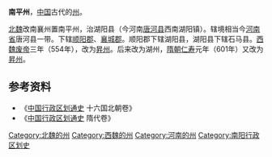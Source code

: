 '''南平州'''，[[中国|中国]]古代的[[州|州]]。

[[北魏|北魏]]改南襄州置南平州，治湖阳县（今河南[[唐河县|唐河县]]西南湖阳镇）。辖境相当今[[河南省|河南省]]唐河县一带。下辖[[顺阳郡|顺阳郡]]、[[襄城郡|襄城郡]]。顺阳郡下辖湖阳县，湖阳县下辖石马县。[[西魏废帝|西魏废帝]]三年（554年），改为[[升州_(西魏)|昇州]]。后来改为湖州，[[隋朝|隋朝]][[仁寿_(隋朝)|仁寿]]元年（601年）又改为[[升州_(西魏)|昇州]]。
== 参考资料 ==
*《[[中国行政区划通史|中国行政区划通史]] 十六国北朝卷》
*《[[中国行政区划通史|中国行政区划通史]] 隋代卷》

[[Category:北魏的州|Category:北魏的州]]
[[Category:西魏的州|Category:西魏的州]]
[[Category:河南的州|Category:河南的州]]
[[Category:南阳行政区划史|Category:南阳行政区划史]]